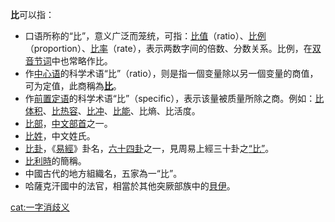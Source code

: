 '''比'''可以指：
*口语所称的“比”，意义广泛而笼统，可指：[[比值|比值]]（ratio）、[[比例|比例]]（proportion）、[[比率|比率]]（rate），表示两数字间的倍数、分数关系。比例，在[[双音节词|双音节词]]中也常略作比。
*作[[中心语|中心语]]的科学术语“比”（ratio），则是指一個变量除以另一個变量的商值，可为定值，此商稱為'''[[比|比]]'''。
*作[[前置定语|前置定语]]的科学术语“比”（specific），表示该量被质量所除之商。例如：[[比容|比体积]]、[[比热容|比热容]]、[[比冲|比冲]]、[[比能|比能]]、比熵、比活度。
*[[比部|比部]]，[[中文|中文]][[部首|部首]]之一。
*[[比姓|比姓]]，中文姓氏。
*[[比卦|比卦]]，《[[易經|易經]]》卦名，[[六十四卦|六十四卦]]之一，見周易上經三十卦之[[周易上經三十卦一覽#比|“比”]]。
*[[比利時|比利時]]的簡稱。
*中國古代的地方組織名，五家為一“比”。
*哈薩克汗國中的法官，相當於其他突厥部族中的[[貝伊|貝伊]]。

{{disamb}}
[[cat:一字消歧义|cat:一字消歧义]]